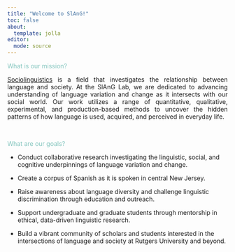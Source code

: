 ```yaml
---
title: "Welcome to SlAnG!"
toc: false
about: 
  template: jolla
editor: 
  mode: source
---
```


<span style= "color: #83C5BE"><td>What is our mission?</span></td>
<p style= "text-align:justify;">[Sociolinguistics](https://www.pbs.org/video/sociolinguistics-lusa55/) is a field that investigates the relationship between language and society. At the SlAnG Lab, we are dedicated to advancing understanding of language variation and change as it intersects with our social world. Our work utilizes a range of quantitative, qualitative, experimental, and production-based methods to uncover the hidden patterns of how language is used, acquired, and perceived in everyday life.</p>

<br>

<span style= "color: #83C5BE"><td>What are our goals?</span></td> 
<ul>
<li><p style= "text-align:left;"> Conduct collaborative research investigating the linguistic, social, and cognitive underpinnings of language variation and change. </p></li>

<li><p style= "text-align:left;"> Create a corpus of Spanish as it is spoken in central New Jersey. </p></li>

<li><p style= "text-align:left;"> Raise awareness about language diversity and challenge linguistic discrimination through education and outreach. </p></li>

<li><p style= "text-align:left;"> Support undergraduate and graduate students through mentorship in ethical, data-driven linguistic research. </p></li>

<li><p style= "text-align:left;"> Build a vibrant community of scholars and students interested in the intersections of language and society at Rutgers University and beyond. </p></li>
</ul>

